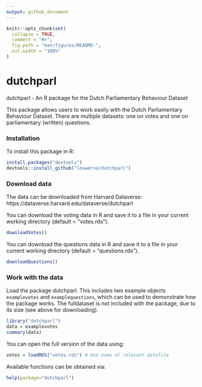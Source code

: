 ```yaml
---
output: github_document
---
```


<!-- README.md is generated from README.Rmd. Please edit that file -->

```r
knitr::opts_chunk$set(
  collapse = TRUE,
  comment = "#>",
  fig.path = "man/figures/README-",
  out.width = "100%"
)
```


# dutchparl

<!-- badges: start -->
<!-- badges: end -->

dutchparl - An R package for the Dutch Parliamentary Behaviour Dataset

This package allows users to work easily with the Dutch Parliamentary Behaviour Dataset. There are multiple datasets: one on votes and one on parliamentary (written) questions.


### Installation
To install this package in R:
```r 
install.packages("devtools")
devtools::install_github("louwerse/dutchparl")
``` 

### Download data

The data can be downloaded from Harvard Dataverse: https://dataverse.harvard.edu/dataverse/dutchparl

You can download the voting data in R and save it to a file in your current working directory (default = "votes.rds").
```r
downloadVotes()
```

You can download the questions data in R and save it to a file in your current working directory (default = "questions.rds").
```r
downloadQuestions()
```


### Work with the data
Load the package dutchparl. This includes two example objects `examplevotes` and `examplequestions`, which can be used to demonstrate how the package works. The fulldataset is not included with the package, due to its size (see above for downloading).

```r
library("dutchparl")
data = examplevotes
summary(data)
```

You can open the full version of the data using:

```r
votes = loadRDS("votes.rds") # Use name of relevant datafile
```

Available functions can be obtained via:
```r
help(package="dutchparl")
```
